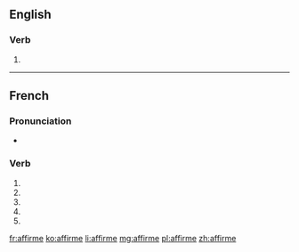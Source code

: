 {{also|affirmé}}
==English==

===Verb===
{{head|en|verb}}

# {{obsolete spelling of|affirm}}

----

==French==

===Pronunciation===
* {{IPA|/a.fiʁm/|lang=fr}}

===Verb===
{{fr-verb-form}}

# {{conjugation of|affirmer||1|s|pres|ind|lang=fr}}
# {{conjugation of|affirmer||3|s|pres|ind|lang=fr}}
# {{conjugation of|affirmer||1|s|pres|sub|lang=fr}}
# {{conjugation of|affirmer||3|s|pres|sub|lang=fr}}
# {{conjugation of|affirmer||2|s|imp|lang=fr}}

[[fr:affirme]]
[[ko:affirme]]
[[li:affirme]]
[[mg:affirme]]
[[pl:affirme]]
[[zh:affirme]]